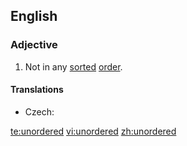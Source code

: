 ==English==

===Adjective===
{{en-adj|-}}

# Not in any [[sorted]] [[order]].

====Translations====
{{trans-top|not in any sorted order}}
* Czech: {{t-|cs|neuspořádaný|m}}
{{trans-mid}}
{{trans-bottom}}

[[te:unordered]]
[[vi:unordered]]
[[zh:unordered]]